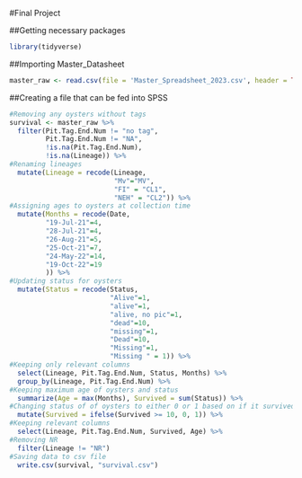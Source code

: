 #Final Project

##Getting necessary packages
```{r message=FALSE, warning=FALSE}
library(tidyverse)
```

##Importing Master_Datasheet
```{r}
master_raw <- read.csv(file = 'Master_Spreadsheet_2023.csv', header = TRUE)
```

##Creating a file that can be fed into SPSS

```{r}
#Removing any oysters without tags
survival <- master_raw %>%
  filter(Pit.Tag.End.Num != "no tag",
         Pit.Tag.End.Num != "NA", 
         !is.na(Pit.Tag.End.Num), 
         !is.na(Lineage)) %>%
#Renaming lineages
  mutate(Lineage = recode(Lineage, 
                          "Mv"="MV",
                          "FI" = "CL1",
                          "NEH" = "CL2")) %>%
#Assigning ages to oysters at collection time
  mutate(Months = recode(Date, 
         "19-Jul-21"=4,
         "28-Jul-21"=4,
         "26-Aug-21"=5,
         "25-Oct-21"=7,
         "24-May-22"=14,
         "19-Oct-22"=19
         )) %>% 
#Updating status for oysters
  mutate(Status = recode(Status,
                         "Alive"=1,
                         "alive"=1,
                         "alive, no pic"=1,
                         "dead"=10,
                         "missing"=1,
                         "Dead"=10,
                         "Missing"=1,
                         "Missing " = 1)) %>%
#Keeping only relevant columns
  select(Lineage, Pit.Tag.End.Num, Status, Months) %>%
  group_by(Lineage, Pit.Tag.End.Num) %>%
#Keeping maximum age of oysters and status
  summarize(Age = max(Months), Survived = sum(Status)) %>%
#Changing status of of oysters to either 0 or 1 based on if it survived
  mutate(Survived = ifelse(Survived >= 10, 0, 1)) %>%
#Keeping relevant columns
  select(Lineage, Pit.Tag.End.Num, Survived, Age) %>%
#Removing NR
  filter(Lineage != "NR")
#Saving data to csv file
  write.csv(survival, "survival.csv")
```

